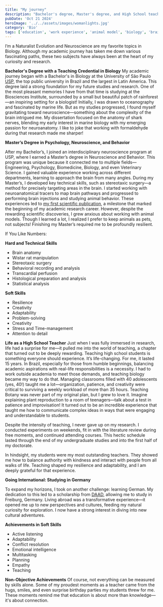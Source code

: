 ```yaml
---
title: "My journey"
description: "Bachelor's degree, Master's degree, and High School teaching"
pubDate: 'Oct 21 2024'
heroImage: '../../assets/images/womanlights.jpg'
category: 'Bio'
tags: ['education', 'work experience', 'animal model', 'biology', 'brain research', 'master', 'teaching']
---
```



I’m a Naturalist
Evolution and Neuroscience are my favorite topics in Biology. Although my academic journey has taken me down various fascinating paths, these two subjects have always been at the heart of my curiosity and research.
 
**Bachelor's Degree with a Teaching Credential in Biology**
My academic journey began with a Bachelor's in Biology at the University of São Paulo [USP](https://www5.usp.br/), the top public university in Brazil and the largest in Latin America. This degree laid a strong foundation for my future studies and research. One of the most pleasant memories I have from that time is studying at the Biosciences Institute, surrounded by a small but beautiful patch of rainforest—an inspiring setting for a biologist!
Initially, I was drawn to oceanography and fascinated by marine life. But as my studies progressed, I found myself gravitating toward neuroscience—something about the complexity of the brain intrigued me. My dissertation focused on the anatomy of shark nerves, blending my early interest in marine biology with my emerging passion for neuroanatomy. I like to joke that working with formaldehyde during that research made me sharper!
 
**Master’s Degree in Psychology, Neuroscience, and Behavior**

After my Bachelor’s, I joined an interdisciplinary neuroscience program at USP, where I earned a Master’s degree in Neuroscience and Behavior. This program was unique because it connected me to multiple fields—Engineering, Psychology, Biomedicine, Biology, and even Veterinary Science. I gained valuable experience working across different departments, learning to approach the brain from many angles.
During my Master’s, I developed key technical skills, such as stereotaxic surgery—a method for precisely targeting areas in the brain. I started working with neuroanatomical tracers to map brain pathways and progressed to performing brain injections and studying animal behavior. These experiences led to [my first scientific publication](https://www.scielo.br/j/bjmbr/a/FHJxWGsKsSKCMMrjzHpggsC/?format=pdf&lang=en), a milestone that marked the beginning of my academic research career.
However, despite the rewarding scientific discoveries, I grew anxious about working with animal models. Though I learned a lot, I realized I prefer to keep animals as pets, not subjects! Finishing my Master’s required me to be profoundly resilient.
 
If You Like Numbers: 

**Hard and Technical Skills**
* Brain anatomy
* Wistar rat manipulation
* Stereotaxic surgery
* Behavioral recording and analysis
* Transcardial perfusion
* Histological preparation and analysis
* Statistical analysis

**Soft Skills**
* Resilience
* Creativity
* Adaptability
* Problem-solving
* Creativity
* Stress and Time-management
* Attention to detail

 
**Life as a High School Teacher**
Just when I was fully immersed in research, life had a surprise for me—it pulled me into the world of teaching, a chapter that turned out to be deeply rewarding.
Teaching high school students is something everyone should experience. It’s life-changing. For me, it lasted 15 years. In Brazil, especially for those from humble beginnings, balancing academic aspirations with real-life responsibilities is a necessity. I had to work outside academia to meet those demands, and teaching biology became my way to do that.
Managing classrooms filled with 40 adolescents (yes, 40!) taught me a lot—organization, patience, and creativity were critical to surviving a weekly workload of more than 35 hours. Teaching Botany was never part of my original plan, but I grew to love it. Imagine explaining plant reproduction to a room of teenagers—talk about a test in patience and improvisation! It turned out to be an incredible experience that taught me how to communicate complex ideas in ways that were engaging and understandable to students.

Despite the intensity of teaching, I never gave up on my research. I conducted experiments on weekends, fit in with the literature review during free moments, and continued attending courses. This hectic schedule lasted through the end of my undergraduate studies and into the first half of my doctorate.

In hindsight, my students were my most outstanding teachers. They showed me how to balance authority with kindness and interact with people from all walks of life. Teaching shaped my resilience and adaptability, and I am deeply grateful for that experience.
 
**Going International: Studying in Germany**

To expand my horizons, I took on another challenge: learning German. My dedication to this led to a scholarship from [DAAD](https://www.daad.de/de/), allowing me to study in Freiburg, Germany. Living abroad was a transformative experience—it opened me up to new perspectives and cultures, feeding my natural curiosity for exploration. I now have a strong interest in diving into new cultural adventures.
 
**Achievements in Soft Skills**
* Active listening
* Adaptability
* Conflict resolution
* Emotional intelligence
* Multitasking
* Planning
* Empathy
* Teaching
 
**Non-Objective Achievements**
Of course, not everything can be measured by skills alone. Some of my proudest moments as a teacher came from the hugs, smiles, and even surprise birthday parties my students threw for me. These moments remind me that education is about more than knowledge—it's about connection.




